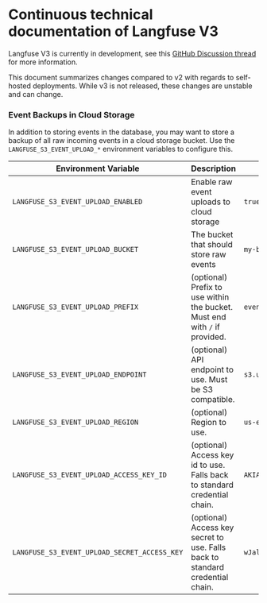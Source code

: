 # Continuous technical documentation of Langfuse V3

Langfuse V3 is currently in development, see this [GitHub Discussion thread](https://github.com/orgs/langfuse/discussions/1902) for more information.

This document summarizes changes compared to v2 with regards to self-hosted deployments. While v3 is not released, these changes are unstable and can change.

### Event Backups in Cloud Storage

In addition to storing events in the database, you may want to store a backup of all raw incoming events in a cloud storage bucket.
Use the `LANGFUSE_S3_EVENT_UPLOAD_*` environment variables to configure this.

| Environment Variable                         | Description                                                                   | Example                                    |
| -------------------------------------------- | ----------------------------------------------------------------------------- | ------------------------------------------ |
| `LANGFUSE_S3_EVENT_UPLOAD_ENABLED`           | Enable raw event uploads to cloud storage                                     | `true`                                     |
| `LANGFUSE_S3_EVENT_UPLOAD_BUCKET`            | The bucket that should store raw events                                       | `my-bucket`                                |
| `LANGFUSE_S3_EVENT_UPLOAD_PREFIX`            | (optional) Prefix to use within the bucket. Must end with `/` if provided.    | `events/`                                  |
| `LANGFUSE_S3_EVENT_UPLOAD_ENDPOINT`          | (optional) API endpoint to use. Must be S3 compatible.                        | `s3.us-east-1.amazonaws.com`               |
| `LANGFUSE_S3_EVENT_UPLOAD_REGION`            | (optional) Region to use.                                                     | `us-east-1`                                |
| `LANGFUSE_S3_EVENT_UPLOAD_ACCESS_KEY_ID`     | (optional) Access key id to use. Falls back to standard credential chain.     | `AKIAIOSFODNN7EXAMPLE`                     |
| `LANGFUSE_S3_EVENT_UPLOAD_SECRET_ACCESS_KEY` | (optional) Access key secret to use. Falls back to standard credential chain. | `wJalrXUtnFEMI/K7MDENG/bPxRfiCYEXAMPLEKEY` |
